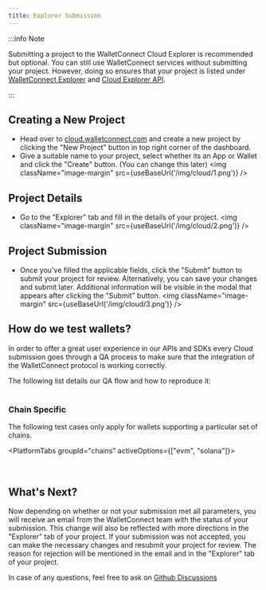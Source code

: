 ```yaml
---
title: Explorer Submission
---
```




:::info Note

Submitting a project to the WalletConnect Cloud Explorer is recommended but optional. You can still use WalletConnect services without submitting your project.
However, doing so ensures that your project is listed under [WalletConnect Explorer](https://walletconnect.com/explorer?utm_source=walletconnect-docs&utm_medium=cloud&utm_campaign=explorer-submission) and [Cloud Explorer API](./explorer.md).

:::

## Creating a New Project

- Head over to [cloud.walletconnect.com](https://cloud.walletconnect.com/) and create a new project by clicking the "New Project" button in top right corner of the dashboard.
- Give a suitable name to your project, select whether its an App or Wallet and click the "Create" button. (You can change this later)
  <img className="image-margin" src={useBaseUrl('/img/cloud/1.png')} />

## Project Details

- Go to the "Explorer" tab and fill in the details of your project.
  <img className="image-margin" src={useBaseUrl('/img/cloud/2.png')} />

<Table
  headers={['Field', 'Description', 'Required']}
  data={[
    {
      field: 'Name',
      description: 'The name to display in the explorer',
      required: 'yes'
    },
    {
      field: 'Description',
      description: 'A short description explaining your project (dapp/wallet)',
      required: 'yes'
    },
    {
      field: 'Type',
      description: 'Whether your project is a dapp or a wallet',
      required: 'yes'
    },
    {
      field: 'Category',
      description:
        'Appropriate category for your project. This field is dependent on the type of your project',
      required: 'yes'
    },
    {
      field: 'Homepage',
      description: 'The URL of your project',
      required: 'yes'
    },
    {
      field: 'Web App',
      description: 'The URL of your web app. This field is only applicable for dapps',
      required: 'yes'
    },
    {
      field: 'Supports Sign v2',
      description:
        'Indicates v2 support for WalletConnect Sign SDK. Detailed testing instructions are provided in the explorer submission form',
      required: 'yes'
    },
    {
      field: 'Supports Auth v1',
      description:
        'Indicates v1 support for WalletConnect Auth SDK. Detailed testing instructions are provided in the explorer submission form',
      required: 'yes'
    },
    {
      field: 'Chains',
      description: 'Chains supported by your project',
      required: 'yes'
    },
    {
      field: 'Logo',
      description:
        'The logo of your project. Further requirements are provided in the explorer submission form',
      required: 'yes'
    },
    {
      field: 'Testing Instructions',
      description: 'Instructions on how to test your WalletConnect Integration',
      required: 'yes'
    },
    {
      field: 'Download Links',
      description: 'Links to download your project (if applicable)',
      required: 'no'
    },
    {
      field: 'Mobile Linking',
      description:
        'Required for mobile wallets targeting AppKit. Deep Link is recommended over Universal Link',
      required: 'no'
    },
    {
      field: 'Desktop Linking',
      description: 'Required for desktop wallets targeting AppKit.',
      required: 'no'
    },
    {
      field: 'Injected Wallet Identifiers',
      description:
        'Required for injected wallets targeting AppKit. RDNS (from EIP-6963 metadata) is recommended over Provider Flags(Legacy)',
      required: 'no'
    },
    {
      field: 'Metadata',
      description: 'User facing UI metadata for your project. Only Short Name is required.',
      required: 'no'
    }
  ]}
/>

## Project Submission

- Once you've filled the applicable fields, click the "Submit" button to submit your project for review. Alternatively, you can save your changes and submit later. Additional information will be visible in the modal that appears after clicking the "Submit" button.
  <img className="image-margin" src={useBaseUrl('/img/cloud/3.png')} />

## How do we test wallets?

In order to offer a great user experience in our APIs and SDKs every Cloud submission goes through a QA process to make sure that the integration of the WalletConnect protocol is working correctly.

The following list details our QA flow and how to reproduce it:

<Table
  headers={['Test Case', 'Steps', 'Expected Results']}
  data={[
    {
      testCase: 'Set Up',
      steps: `1. Download the wallet
              2. Install the wallet app
              3. Sign up for an account with the wallet app
              4. Create one or more accounts`,
      expectedResults: `1. N/A
                        2. The app is installed
                        3. I have an account
                        4. I have one or more accounts`
    },
    {
      testCase: 'Connect to dapp via web browser',
      steps: `1. Open the WalletConnect connection page https://appkit-lab.reown.com/ or https://react-app.walletconnect.com/ from a PC
              2. Press on the “Connect Wallet” button and select the “WalletConnect” option.
              3. Open the wallet app and use the scan QR option to connect.
              4. Accept on the wallet the connection request`,
      expectedResults: `1. The app has been correctly set-up
                        2. A modal with wallet options is opened
                        3. A QR code is shown on the website and the wallet is able to scan it.
                        4. The connection is successfully established. The wallet data is now shown in the website.`
    },
    {
      testCase: 'Connect to dapp via mobile browser (Deep-link)',
      steps: `1. Open https://appkit-lab.reown.com/ in your mobile device.
              2. Select one of the default options (e.g. Wagmi for EVM chains). Press the "Custom Wallet" button from the navbar. Fill in the wallet’s name and it’s deeplink (Mobile Link) in the “Add a Custom Wallet” form. Press “Add Wallet”. After the website reloads press the “Connect Wallet” button and select the new created wallet.
              3. Accept the connection request in the wallet application.`,
      expectedResults: `1. N/A
                        2. A form should show up in the website to fill in the wallet’s data. After the changes are applied the modal should show the new created wallet on the main view.
                        3. The user should be redirected to the wallet application and a modal with a connection request should show up on the wallet application. The wallet should connect successfully. On an Android devices the user should be redirected back to the website after accepting the connection request.`
    },
    {
      testCase: 'Switch chains - dapp side',
      steps: `1. Once the wallet is connected press on the modal button on the top right of the website.
              2. Press the first button of the modal to switch the chain.
              3. Select any available chain, close the modal and press the “Send Transaction” button`,
      expectedResults: `1. A modal with the account information should pop up on the website.
                        2. A new view with supported chains should show up.
                        3. The transaction request that pops up on the wallet should show in their information the correct chain that we previously selected.`
    },
    {
      testCase: 'Switch Chains - wallet side (if supported)',
      steps: `1. Check if the wallet supports chain switching. If so select a different chain to the connected one.`,
      expectedResults: `1. The chain change should be reflected on the website. The first card shows the current chain ID.`
    },
    {
      testCase: 'Accounts Switching - wallet side',
      steps: `1. In the wallet app switch from one account to the other.`,
      expectedResults: `1. The account switch event should be reflected in the modal’s account view on the website.`
    },
    {
      testCase: ' Disconnect a wallet',
      steps: `1. Select "Disconnect" button from the Wallet App (Ideally wallets should have a section where users could see all their existing dApp connections, and give the user the ability to manage connections / disconnect from dapps in one spot - this is not always true so if this is not possible just skip this)
              2. Repeat above steps and press "Disconnect" button from the dApp (this should be always available)`,
      expectedResults: `1. The related session should disappear from dApp and from the Wallet App
                        2. The related session should disappear from dApp and from the Wallet App`
    },
    {
      testCase: 'Verify API',
      steps: `1. Open https://malicious-app-verify-simulation.vercel.app/
              2. Select a supported chain by the wallet (some wallets don’t support testnets) and press the “Connect” button.
              3. Scan with the wallet the generated QR code.`,
      expectedResults: `1. N/A
                        2. A modal should show up with a QR code to scan.
                        3. The connection request in the wallet should flag the website as malicious. `
    }
  ]}
/>

### Chain Specific

The following test cases only apply for wallets supporting a particular set of chains.

<PlatformTabs groupId="chains" activeOptions={["evm", "solana"]}>
<PlatformTabItem value="evm">

<Table
  headers={['Test Case', 'Steps', 'Expected Results']}
  data={[
    {
      testCase: 'Supporting personal_sign',
      steps: `1. Connect the wallet.
              2. Press the “Sign Message” button.
              3. Accept the signature request on the wallet.`,
      expectedResults: `1. N/A
                        2. A modal should popup on the wallet app requesting for a signature.
                        3. Once accepted and signed the hash should show up on the website.`
    },
    {
      testCase: 'Supporting eth_signTypedData_v4',
      steps: `1. Connect the wallet.
              2. Press the “Sign Typed Data” button.
              3. Accept the signature request on the wallet.`,
      expectedResults: `1. N/A
                        2. A modal should popup on the wallet app requesting for a signature.
                        3. Once accepted and signed the hash should show up on the website.`
    },
    {
      testCase: 'Supporting eth_sendTransaction',
      steps: `1. Connect the wallet.
              2. Press the “Send Transaction” button.`,
      expectedResults: `1. N/A
                        2. A modal should popup on the wallet app requesting for a signature.`
    }
  ]}
/>

</PlatformTabItem>

<PlatformTabItem value="solana">

<Table
  headers={['Test Case', 'Steps', 'Expected Results']}
  data={[
    {
      testCase: 'Supporting solana_signMessage',
      steps: `1. Connect the wallet to https://appkit-lab.reown.com/library/solana
              2. Press the “Sign Message” button.
              3. Accept the signature request on the wallet.`,
      expectedResults: `1. N/A
                        2. A modal should popup on the wallet app requesting for a signature.
                        3. Once accepted and signed the hash should show up on the website.`
    },
    {
      testCase: 'Supporting solana_signTransaction',
      steps: `1. Connect the wallet to https://appkit-lab.reown.com/library/solana
              2. Press the “Sign Transaction”.
              3. Accept the signature request on the wallet.`,
      expectedResults: `1. N/A
                        2. A modal should popup on the wallet app requesting for a signature.
                        3. Once accepted and signed the hash should show up on the website.`
    },
    {
      testCase: 'Supporting v0 Transactions',
      steps: `1. Connect the wallet to https://appkit-lab.reown.com/library/solana
              2. Press the “Sign Versioned Transaction" button.
              3. Accept the signature request on the wallet.`,
      expectedResults: `1. N/A
                        2. A modal should popup on the wallet app requesting for a signature.
                        3. Once accepted and signed the hash should show up on the website.`
    }
  ]}
/>

</PlatformTabItem>
</PlatformTabs>

## What's Next?

Now depending on whether or not your submission met all parameters, you will receive an email from the WalletConnect team with the status of your submission. This change will also be reflected with more directions in the "Explorer" tab of your project.
If your submission was not accepted, you can make the necessary changes and resubmit your project for review. The reason for rejection will be mentioned in the email and in the "Explorer" tab of your project.

In case of any questions, feel free to ask on [Github Discussions](https://github.com/orgs/WalletConnect/discussions/categories/explorer-support)
